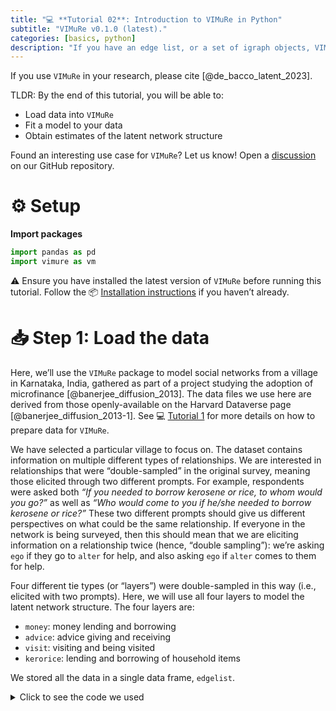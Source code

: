 ```yaml
---
title: "💻 **Tutorial 02**: Introduction to VIMuRe in Python"
subtitle: "VIMuRe v0.1.0 (latest)."
categories: [basics, python]
description: "If you have an edge list, or a set of igraph objects, VIMuRe can help you model the latent network structure."
---
```


::: callout-note

 If you use `VIMuRe` in your research, please cite [@de_bacco_latent_2023].

:::

TLDR: By the end of this tutorial, you will be able to:

- Load data into `VIMuRe`
- Fit a model to your data
- Obtain estimates of the latent network structure

Found an interesting use case for `VIMuRe`? Let us know! Open a [discussion](https://github.com/latentnetworks/vimure/discussions) on our GitHub repository.

# ⚙️ Setup

**Import packages**

```python
import pandas as pd
import vimure as vm
```

⚠️ Ensure you have installed the latest version of `VIMuRe` before running this tutorial. Follow the 📦 [Installation instructions](/latest/install.qmd) if you haven't already.

# 📥 Step 1: Load the data

Here, we'll use the `VIMuRe` package to model social networks from a village in Karnataka, India, gathered as part of a project studying the adoption of microfinance [@banerjee_diffusion_2013]. The data files we use here are derived from those openly-available on the Harvard Dataverse page [@banerjee_diffusion_2013-1]. See 💻  [Tutorial 1](/latest/tutorials/python/tutorial01-data-preparation.qmd) for more details on how to prepare data for `VIMuRe`.

We have selected a particular village to focus on. The dataset contains information on multiple different types of relationships. We are interested in relationships that were "double-sampled" in the original survey, meaning those elicited through two different prompts. For example, respondents were asked both _"If you needed to borrow kerosene or rice, to whom would you go?"_ as well as _"Who would come to you if he/she needed to borrow kerosene or rice?"_ These two different prompts should give us different perspectives on what could be the same relationship. If everyone in the network is being surveyed, then this should mean that we are eliciting information on a relationship twice (hence, "double sampling"): we're asking `ego` if they go to `alter` for help, and also asking `ego` if `alter` comes to them for help.

Four different tie types (or "layers") were double-sampled in this way (i.e., elicited with two prompts). Here, we will use all four layers to model the latent network structure. The four layers are:

- `money`: money lending and borrowing
- `advice`: advice giving and receiving
- `visit`: visiting and being visited
- `kerorice`: lending and borrowing of household items

We stored all the data in a single data frame, `edgelist`.

<details><summary>Click to see the code we used</summary>

```python
# Here we are using the get_layer() function defined in Tutorial 01

edgelist_money, reporters_money = get_layer(1, "money", get_indivinfo(METADATA_FILE), raw_csv_folder=RAW_CSV_FOLDER)
edgelist_visit, reporters_visit = get_layer(1, "visit", get_indivinfo(METADATA_FILE), raw_csv_folder=RAW_CSV_FOLDER)
edgelist_advice, reporters_advice = get_layer(1, "advice", get_indivinfo(METADATA_FILE), raw_csv_folder=RAW_CSV_FOLDER)
edgelist_kerorice, reporters_kerorice = get_layer(1, "kerorice", get_indivinfo(METADATA_FILE), raw_csv_folder=RAW_CSV_FOLDER)

edgelist = pd.concat([edgelist_money, edgelist_visit, edgelist_advice, edgelist_kerorice])
del edgelist_money, edgelist_visit, edgelist_advice, edgelist_kerorice

reporters = reporters_money.union(reporters_visit).union(reporters_advice).union(reporters_kerorice)
del reporters_money, reporters_visit, reporters_advice, reporters_kerorice

# The code below should help you confirm that all reporters appear in the edgelist:
reporters.difference(set(edgelist.reporter)) # This should return an empty set
```

::: panel-tabset

## Load Data Frame

After our preprocessing, the input data takes the form of the dataset given below. 

- `ego`: generally the requester, who is also referred to as $i$ in [@de_bacco_latent_2023] (required ✔️)
- `alter`: generally the giver, also referred to as $j$ in [@de_bacco_latent_2023] (required ✔️)
- `reporter`: the person reporting on the tie, as referred to as $m$ in [@de_bacco_latent_2023] (required ✔️)
- `tie_type`: the prompt type that was given, e.g., borrow money or lend money (optional)
- `layer`: the relationship type, e.g., money (optional)
- `weight`: the weight of the edge, e.g., the actual amount of money transferred (optional)

Suppose we have a data frame `edgelist` of our village's data that looks like this:

```r
edgelist.sample(n=10, random_state=1)
```

|    ego |   alter |   reporter | tie_type     | layer    |   weight |
|-------:|--------:|-----------:|:-------------|:---------|---------:|
| 107303 |  107307 |     107307 | helpdecision | advice   |        1 |
| 116402 |  115702 |     116402 | keroricecome | kerorice |        1 |
| 103202 |  117301 |     103202 | giveadvice   | advice   |        1 |
| 116201 |  110401 |     116201 | keroricecome | kerorice |        1 |
| 114606 |  109701 |     109701 | keroricego   | kerorice |        1 |
| 101302 |  116201 |     101302 | visitcome    | visit    |        1 |
| 111204 |  110701 |     111204 | lendmoney    | money    |        1 |
| 108304 |  111502 |     108304 | keroricecome | kerorice |        1 |
| 117301 |  113901 |     113901 | borrowmoney  | money    |        1 |
| 106201 |  116105 |     106201 | keroricecome | kerorice |        1 |

: A typical data input for `VIMuRe`

## Load `igraph` object

Alternatively, you might have your data as a **directed** `igraph` object. In this case, you must ensure that the `igraph` object has the following **edge attributes**:

- `reporter`: the person reporting on the tie, as referred to as $m$ in [@de_bacco_latent_2023] (required ✔️)
- `tie_type`: the prompt type that was given (optional)
- `layer`: the tie type (optional)
- `weight`: the weight of the edge (optional)

Note that the `igraph` function assumes that the first two columns in the data frame comprise the edge list (i.e., the $ego$ and $alter$ columns and treat all subsequent columns as edge attributes). 

```python
import igraph as ig

G = ig.Graph.DataFrame(edgelist, directed=True, use_vids=False)
```

Suppose our village's data is in the form of an `igraph` object `G`:

```python
print(G.summary())
```

which gives us the following output:

```python
IGRAPH DNW- 417 2690 -- 
+ attr: name (v), layer (e), reporter (e), tie_type (e), weight (e)
```

:::


# 📊 Step 2: Summary statistics

Let's take a closer look at how many nodes and edges we have in our data. We can also look at how many reporters we have in our data.

## 2.1: Number of nodes and edges

::: panel-tabset

## Data Frame

```python
unique_nodes = pd.concat([edgelist['ego'], edgelist['alter']]).unique()

print(f"Number of nodes: {len(unique_nodes)}")
print(f"Number of edges: {len(edgelist)}")
```

which yields:

```text
Number of nodes: 417
Number of edges: 2690
```

## `igraph` object

```python
print(f"Number of nodes: {G.vcount()}")
print(f"Number of edges: {G.ecount()}")
```

which yields:

```text
Number of nodes: 417
Number of edges: 2690
```
:::

## 2.2: Number of reporters

::: panel-tabset

## Data Frame

```r
reporters = edgelist["reporter"].unique()
print(f"Number of reporters: {len(reporters)}")
```

```text
Number of reporters: 203
```

## `igraph` object

```r
reporters = set(G.es["reporter"])
print(f"Number of reporters: {len(reporters)}")
```

```text
Number of reporters:  203 
```

:::


## 2.3: Average number of ties per reporter

There are a couple of things to note about this dataset: reporters could name a maximum of four alters for each question, and reporters can only report on ties that they are a part of (e.g., if a reporter is not part of a tie, they cannot report on it). Because we are modelling double-sampled questions, each reporter can report a maximum of 8 ties.

Let's create a plot to visualise the distribution of the number of ties per reporter:

::: panel-tabset

## Data Frame

```python
# Create a plot_df to summarise the number of ties per reporter

plot_df = (
    edgelist.groupby(['layer', 'tie_type', 'reporter'])
    .size()
    .reset_index(name='n_ties')
    .groupby(['n_ties', 'tie_type', 'layer'])
    .size()
    .reset_index(name='n_reporters')
    .sort_values(["layer",  "n_ties", "tie_type"])
)
```

## `igraph` object

```python
# Create a plot_df to summarise the number of ties per reporter

plot_df = (
    pd.DataFrame({attr: G.es[attr] for attr in ["reporter", "tie_type", "layer"]})
    .groupby(["reporter", "layer"])
    .apply(lambda x: x["tie_type"].value_counts())
    .reset_index(name="n_ties")
    .rename(columns={"level_2": "tie_type"})
    .groupby(["n_ties", "tie_type", "layer"])
    .size()
    .reset_index(name="n_reporters")
    .sort_values(["layer",  "n_ties", "tie_type"])
)
```

:::

producing the following table:

::: panel-tabset

## Layer advice

::: {style="width:50%"}

|   n_ties | tie_type     | layer   |   n_reporters |
|---------:|:-------------|:--------|--------------:|
|        1 | giveadvice   | advice  |           115 |
|        1 | helpdecision | advice  |           104 |
|        2 | giveadvice   | advice  |            45 |
|        2 | helpdecision | advice  |            73 |
|        3 | giveadvice   | advice  |             6 |
|        3 | helpdecision | advice  |            13 |
|        4 | giveadvice   | advice  |             1 |
|        4 | helpdecision | advice  |             2 |

:::

## Layer kerorice

::: {style="width:50%"}

|   n_ties | tie_type     | layer    |   n_reporters |
|---------:|:-------------|:---------|--------------:|
|        1 | keroricecome | kerorice |            41 |
|        1 | keroricego   | kerorice |            42 |
|        2 | keroricecome | kerorice |            99 |
|        2 | keroricego   | kerorice |           100 |
|        3 | keroricecome | kerorice |            45 |
|        3 | keroricego   | kerorice |            40 |
|        4 | keroricecome | kerorice |             2 |
|        4 | keroricego   | kerorice |             4 |

:::

## Layer money

::: {style="width:50%"}

|   n_ties | tie_type    | layer   |   n_reporters |
|---------:|:------------|:--------|--------------:|
|        1 | borrowmoney | money   |            57 |
|        1 | lendmoney   | money   |            66 |
|        2 | borrowmoney | money   |            92 |
|        2 | lendmoney   | money   |            86 |
|        3 | borrowmoney | money   |            31 |
|        3 | lendmoney   | money   |            16 |
|        4 | borrowmoney | money   |             1 |

:::

## Layer visit

::: {style="width:50%"}

|   n_ties | tie_type   | layer   |   n_reporters |
|---------:|:-----------|:--------|--------------:|
|        1 | visitcome  | visit   |            45 |
|        1 | visitgo    | visit   |            36 |
|        2 | visitcome  | visit   |            84 |
|        2 | visitgo    | visit   |            67 |
|        3 | visitcome  | visit   |            39 |
|        3 | visitgo    | visit   |            38 |
|        4 | visitcome  | visit   |            11 |
|        4 | visitgo    | visit   |            31 |
:::

:::

Alternatively as a bar plot:

<details><summary>Click to show plot code</summary>

```python
from plotnine import *

plot_df["tie_type"] = pd.Categorical(plot_df["tie_type"], 
                                     categories=["visitgo", "visitcome", 
                                                 "keroricego", "keroricecome", 
                                                 "borrowmoney", "lendmoney",
                                                 "helpdecision", "giveadvice"])

plot_df["layer"] = pd.Categorical(plot_df["layer"], categories=["advice", "money", "kerorice", "visit"])

g = (
    ggplot(plot_df, aes(x = "tie_type", y="n_reporters", fill="layer")) +
    geom_col() +
    coord_flip() +

    facet_grid("n_ties ~ .", labeller="label_both") +

    theme_bw() +
    theme(legend_position = "bottom",
        legend_box_spacing = 0.5) +
    labs(x = "Number of ties reported for this prompt", 
         y = "Number of reporters",
         fill = "Layer")
)

ggsave(g, "tutorial02_fig01.png", width=6, height=8, dpi=300)

```

</details>


![](/latest/tutorials/python/tutorial02_fig01.png){width=75%}

::: {.callout-caution collapse="false"}

## Important

Note that the plot above only represents the reports made by the 203 nodes that appear in the `reporter` column. Given that the total number of nodes in the network is 417, either some nodes did not report on any ties, or they were not interviewed at all. 

VIMuRe will consider all nodes in the network, even if they are not present in the `reporter` column. If you want to restrict your analysis to include only the network of reporters, you must filter the edge list before proceeding.

:::

## 2.4: Union vs. Intersection and the concept of Concordance

Concordance is the proportion of the ties in the network that both reporters report. It measures the extent to which the two reporters agree about the tie (see [@ready_measuring_2021] for a discussion of concordance in the Karnataka network data). It is calculated as follows:


$$
\text{Concordance} = \frac{\text{\# of ties reported by both reporters}}{\text{\# number of unique ties reported}} 
$$

::: panel-tabset

## Data Frame

```python
# Take the intersection: keep only records where 
# both reporters report on the same tie in both tie_types
df_intersection = (
    edgelist.groupby(['ego', 'alter'], dropna=False)
    .filter(lambda x: len(x) == 2)
    .loc[:, ['ego', 'alter']]
    .drop_duplicates()
)

# Take the union: keep all ties reported 
# irrespective of tie_type and how many times they were reported
df_union = edgelist.loc[:, ['ego', 'alter']].drop_duplicates()

# Concordance
concordance = len(df_intersection) / len(df_union)
print(f"Concordance is: {concordance}")
```

## `igraph` object

```python
# Take the intersection: keep only records where 
# both reporters report on the same tie in both tie_types
which_edges_intersection = [e for e in G.es if G.count_multiple(e) == 2]

G_intersection = G.subgraph_edges(which_edges_intersection)
G_intersection = G_intersection.simplify()

# Take the union: keep all ties reported 
# irrespective of tie_type and how many times they were reported
G_union = G.simplify()

# Concordance
print("Concordance is:", G_intersection.ecount() / G_union.ecount())
```

:::

producing:

```text
Concordance is: 0.014634146341463415
```

# 📦 Step 3: Use `vimure` package to run the model

Now that you have prepared your data, you can use `vimure` to run the model:

::: panel-tabset

## Data Frame

```python
import vimure as vm

# Run the model
model = vm.model.VimureModel()
model.fit(edgelist)
```

## `igraph` object

```python
import vimure as vm

# Run the model
model = vm.model.VimureModel()
model.fit(g)
```

:::

After which, you might be interested to look at the posterior estimates of the model parameters:

```python
# Returns a dictionary with the posterior estimates of the model parameters
posterior_estimates = model.get_posterior_estimates()

# Check which parameters were estimated
posterior_estimates.keys()
```

```text
dict_keys(['nu', 'theta', 'lambda', 'rho'])
```

We will look at what these mean in the next section.

## 3.1: Posterior Estimates

The four values you get from the `get_posterior_estimates()` method are the [geometric expectations](https://www.lesswrong.com/posts/DMxe4XKXnjyMEAAGw/the-geometric-expectation) of the distributions of the following parameters:

| Parameter | Symbol       | Description |
|-----------|--------------|-------------|
| `nu`      | $\nu$          | The inferred **mutuality** for the network (latent equivalent to $\eta$)|
| `theta`   | $\theta_{lm}$  | The "reliability" of a reporter $m$ on layer $l$|
| `lambda`  | $\lambda_{lk}$ | The latent contribution that $Y_l=k$ has on $\theta_{lm}$, where $k \in \{1, \ldots, K\}$ represents the weight of the tie. |
| `rho`     | $\rho_{lijk}$  | The probability that a directed tie of weight $k-1$ exists between nodes $i$ and $j$ on a particular layer $l$|

: {tbl-colwidths="[10,10,80]"}

Remember that the expected value of our model is:

$$
\mathbb{E} \left[X_{lijm}^{}|Y_{lij}^{} = k\right] = \theta_{lm}\lambda_{lk}^{}+\eta X_{ljim}^{}
$$

where $X_{lijm}^{}$ is the observed value of the tie between nodes $i$ and $j$ reported by reporter $m$ on layer $l$ and $Y_{lij}^{}$ is the "ground truth" of the strength of the directed tie between nodes $i$ and $j$ on layer $l$.

In the subsections below, we will provide an explanation of $\nu$ and $\theta_{lm}$ parameters and how to reason about the mutuality and "reliability" of reporters. $\rho$ and $\lambda$ are more technical and we will go into detail about them in a future tutorial. 

**A quick note about $\rho$**

If you want to extract a quick point estimate of the inferred network, you can simply take the expected value of $\rho$ for $k=1$:

```python
# Expected value of rho for k=1
rho = posterior_estimates['rho'][0,:,:,1]
```

The code above will return a $N \times N$ weighted adjacency matrix which can be thought of as the probability of a tie between individuals $i$ and $j$ on layer $l = 0$ (). More on that in the next tutorial.

Now let's look at parameters $\nu$ and $\theta_{lm}$:

### 3.1.1: Mutuality ($\nu$ or $\eta$)

In our case study:

```python
posterior_estimates['nu']
```

```text
0.6177802251078235
```

This indicates a large mutuality in the network. That is, if $i$ reports that $j$ comes to them for money, then $j$ is likely to report that $i$ comes to them as well.

This is a network-wide parameter and encompasses all layers. If you have reasons to believe mutuality varies across layers, you have to re-run the model for each layer separately.

### 3.1.2: Reliability ($\theta_{lm}$)

First, let's look at the shape of the array:

```python
posterior_estimates['theta'].shape
```

```text
(4, 417)
```

We only have one layer, so the first dimension is 1. The second dimension is the number of reporters in the network. In our case, this shows that there are 417 reporters in the network. 

::: { .callout-note collapse="true"}

## Another note on the number of reporters

You might be wondering why there are so many reporters. After all, in Section [2.2: Number of reporters](#number-of-reporters), we calculated this number to be around 200! This is due to a technicality in the way the VIMuRe package handles the data. Our current implementation represents the total number of reporters, $M$ as $M = N$ (i.e. the number of nodes is equal to the number of reporters). 

This is akin to saying each node has _the potential_ to be a reporter. But to control for which nodes are actually reporters, we use a binary mask, $R_{lijm}$, which is 1 if the node $m$ is a reporter on layer $l$ for the tie between nodes $i$ and $j$ and 0 otherwise. You can control how this mask is built by passing the `R` parameter to the `fit()` method. Read more about it in section [3.3: A note on the reporter mask (`R`)](#a-note-on-the-reporter-mask-r).

Changing this is a priority for the next version of the package. But, as it is not a trivial change, we have decided to leave it as it is for now.

:::

**Ranking the reporters**

Let's check which reporters have the highest $\theta$ values:

<details><summary>Click to see the code</summary>

```python
# Get the node mapping: which node corresponds to which index in the array
df_nodes = model.nodeNames

# Which nodes are reporters?
# Note: this assumes you have a `reporters` list from Tutorial 01
# TODO: Check that the number of reporters is consistent
id_reporters = df_nodes[df_nodes['name'].isin(reporters)]["id"].values

# Get the reliability estimates for the reporters
df_theta_reporters = pd.DataFrame({
    "reporter_id": id_reporters,
    "reporter_name": df_nodes.iloc[id_reporters]["name"].values,
    "theta": posterior_estimates['theta'][0, id_reporters]
})

# Sort by reliability
df_theta_reporters.sort_values(by="theta", ascending=False, inplace=True)

df_theta_reporters.head()
```
</details>

::: {style="width: 50%;"}

|   reporter_id |   reporter_name |   theta |
|--------------:|----------------:|--------:|
|           120 |          113302 | 1.56319 |
|           124 |          113901 | 1.53006 |
|            97 |          109902 | 1.48193 |
|            92 |          109505 | 1.4819  |
|            56 |          105902 | 1.48187 |

:::

**How should we interpret the values?**

The interpretation depends on both the mutuality of the network and the survey design. If the mutuality is high (as indicated by $\nu$ being closer to 1), reporters will tend to reciprocate the ties they report by default, and reporters with high $\theta$ values (relative to the $\theta$ distribution) are likely "over-reporting" ties.

To verify if this is the case for the network, let's examine the top reporter listed in the table above (113302).

```python
edgelist[edgelist["reporter"] == "113302"]
```

::: panel-tabset

## Layer advice

::: {style="width:50%"}

|    ego |   alter |   reporter | tie_type     | layer    |   weight |
|-------:|--------:|-----------:|:-------------|:---------|---------:|
| 113302 |  110502 |     113302 | giveadvice   | advice   |        1 |
| 113302 |  113102 |     113302 | giveadvice   | advice   |        1 |
| 105701 |  113302 |     113302 | helpdecision | advice   |        1 |
| 110501 |  113302 |     113302 | helpdecision | advice   |        1 |
| 113601 |  113302 |     113302 | helpdecision | advice   |        1 |
| 113301 |  113302 |     113302 | helpdecision | advice   |        1 |

:::

## Layer kerorice

::: {style="width:50%"}

|    ego |   alter |   reporter | tie_type     | layer    |   weight |
|-------:|--------:|-----------:|:-------------|:---------|---------:|
| 113102 |  113302 |     113302 | keroricego   | kerorice |        1 |
| 117303 |  113302 |     113302 | keroricego   | kerorice |        1 |
| 110901 |  113302 |     113302 | keroricego   | kerorice |        1 |
| 113302 |  110902 |     113302 | keroricecome | kerorice |        1 |
| 113302 |  113102 |     113302 | keroricecome | kerorice |        1 |

:::

## Layer money

::: {style="width:50%"}

|    ego |   alter |   reporter | tie_type     | layer    |   weight |
|-------:|--------:|-----------:|:-------------|:---------|---------:|
| 113302 |  117303 |     113302 | lendmoney    | money    |        1 |
| 113302 |  110901 |     113302 | lendmoney    | money    |        1 |
| 105701 |  113302 |     113302 | borrowmoney  | money    |        1 |
| 117303 |  113302 |     113302 | borrowmoney  | money    |        1 |
| 110901 |  113302 |     113302 | borrowmoney  | money    |        1 |

:::

## Layer visit

::: {style="width:50%"}

|    ego |   alter |   reporter | tie_type     | layer    |   weight |
|-------:|--------:|-----------:|:-------------|:---------|---------:|
| 113102 |  113302 |     113302 | visitgo      | visit    |        1 |
| 113401 |  113302 |     113302 | visitgo      | visit    |        1 |
| 112202 |  113302 |     113302 | visitgo      | visit    |        1 |
| 113702 |  113302 |     113302 | visitgo      | visit    |        1 |
| 113302 |  112202 |     113302 | visitcome    | visit    |        1 |
| 113302 |  113102 |     113302 | visitcome    | visit    |        1 |
| 113302 |  113702 |     113302 | visitcome    | visit    |        1 |
:::

:::


Reporter `113901` reports that `110201` and `114702` come to them for money and that they go to `112901`, `117301`, and `114101` for money. 

But, we will notice that only 2 of these 5 nodes are reporters:

```python
[x for x in ["110201", "114702", "112901", "117301", "114101"] if x in reporters]
```

```text
['114702', '117301']
```

That is, we cannot confirm these ties with other reporters (people were only asked about ties that involved themselves).

On top of that, when we look at the reports made by the two reporters above, we see that none of them mention `113901`:

```python
edgelist[edgelist["reporter"].isin(["114702", "117301"])]
```

|    ego |   alter |   reporter | tie_type    | layer   |   weight |
|-------:|--------:|-----------:|:------------|:--------|---------:|
| 114702 |  111702 |     114702 | lendmoney   | money   |        1 |
| 111702 |  114702 |     114702 | borrowmoney | money   |        1 |
| 117301 |  107901 |     117301 | lendmoney   | money   |        1 |
| 117301 |  116001 |     117301 | lendmoney   | money   |        1 |
| 107901 |  117301 |     117301 | borrowmoney | money   |        1 |
| 116001 |  117301 |     117301 | borrowmoney | money   |        1 |

**What is the distribution of $\theta$ values?**

Let's plot the distribution of $\theta$ values for the reporters:

<details><summary>Click to see the code</summary>

```python

# plotnine is the python equivalent of ggplot2
from plotnine import *

# Plot the distribution of theta values
g = (
    ggplot(df_theta_reporters, aes(x="theta"))
    + geom_histogram(bins=20)
    # Make x labs a greek symbol
    + labs(x=r"$\theta_m$", y="Count",
           title="Distribution of theta values for reporters")
    + theme_bw()
)

ggsave(g, "theta_reporters.png", width=7, height=4, dpi=300)
```

</details>

![](figures/theta_reporters.png)

**What does $\theta \approx 0$ represent in this example?**

The huge peak at $\theta \approx 0$ represents the reporters who are not reporting most ties they are involved in. To make this point clearer, take a look at one of the reporters with $\theta \approx 0$ (117301):

```python
edgelist[edgelist["reporter"] == "117301"]
```

|    ego |   alter |   reporter | tie_type    | layer   |   weight |
|-------:|--------:|-----------:|:------------|:--------|---------:|
| 117301 |  107901 |     117301 | lendmoney   | money   |        1 |
| 117301 |  116001 |     117301 | lendmoney   | money   |        1 |
| 107901 |  117301 |     117301 | borrowmoney | money   |        1 |
| 116001 |  117301 |     117301 | borrowmoney | money   |        1 |

Now, if we search the edgelist, we will see that this node is reported by many other reporters:

```python
edgelist[(
    ((edgelist["ego"] == "117301") | (edgelist["alter"] == "117301")) & 
    (edgelist["reporter"] != "117301"))].sort_values(["reporter"])
```

::: {style="width: 50%;"}

|    ego |   alter |   reporter | tie_type    | layer   |   weight |
|-------:|--------:|-----------:|:------------|:--------|---------:|
| 117301 |  103201 |     103201 | borrowmoney | money   |        1 |
| 117301 |  103202 |     103202 | borrowmoney | money   |        1 |
| 117301 |  105301 |     105301 | borrowmoney | money   |        1 |
| 117301 |  105401 |     105401 | borrowmoney | money   |        1 |
| 117301 |  105402 |     105402 | borrowmoney | money   |        1 |
| 117301 |  105802 |     105802 | borrowmoney | money   |        1 |
| 106701 |  117301 |     106701 | lendmoney   | money   |        1 |
| 117301 |  108801 |     108801 | borrowmoney | money   |        1 |
| 117301 |  109201 |     109201 | borrowmoney | money   |        1 |
| 117301 |  109505 |     109505 | borrowmoney | money   |        1 |
| 117301 |  113901 |     113901 | borrowmoney | money   |        1 |
| 117301 |  113902 |     113902 | borrowmoney | money   |        1 |
| 117301 |  114801 |     114801 | borrowmoney | money   |        1 |
| 117301 |  115802 |     115802 | borrowmoney | money   |        1 |
| 115802 |  117301 |     115802 | lendmoney   | money   |        1 |

:::

To avoid making inaccurate assumptions, it's important to refrain from categorically stating that a reporter with $\theta_m = 0$ is "under-reporting" ties. This is because the survey design can also impact how we interpret the results. For instance, in the Karnataka study, reporters could only report a maximum of four ties per prompt. Therefore, in some cases, $\theta_m = 0$ might simply indicate that the reporter has reported all their available ties or named all those that they see as salient, rather than deliberately withholding information.

**What does $\theta \approx 1$ represent in this example?**

There is a peak around $\theta \approx 1$, let's investigate what this means:

```python
df_theta_reporters[(
    (df_theta_reporters["theta"] <= 1.05) & 
    (df_theta_reporters["theta"] >= 0.95))]
```

::: {style="width: 50%;"}

|   reporter_id |   reporter_name |    theta |
|--------------:|----------------:|---------:|
|           114 |          112601 | 1.03902  |
|           123 |          113602 | 1.03532  |
|           134 |          114802 | 1.02373  |
|           316 |          106501 | 0.962386 |
|           141 |          115809 | 0.96231  |
|           317 |          106503 | 0.96216  |
|            63 |          106704 | 0.962159 |
|           318 |          108104 | 0.962158 |
|           322 |          116301 | 0.962158 |
|           314 |          104302 | 0.962158 |
|           321 |          112604 | 0.962146 |
|           319 |          108302 | 0.962143 |
|           323 |          117105 | 0.962142 |
|           136 |          115502 | 0.962142 |

:::

As an example, let's look at the reports made by `114802`:

```python
edgelist[edgelist["reporter"] == "114802"]
```

::: {style="width: 50%;"}

|    ego |   alter |   reporter | tie_type    | layer   |   weight |
|-------:|--------:|-----------:|:------------|:--------|---------:|
| 114802 |  110202 |     114802 | lendmoney   | money   |        1 |
| 110502 |  114802 |     114802 | borrowmoney | money   |        1 |
| 110402 |  114802 |     114802 | borrowmoney | money   |        1 |
| 110202 |  114802 |     114802 | borrowmoney | money   |        1 |

:::

Amongst the nodes reported, only `110502` is a reporter and it does not report any ties with `114802` (run `edgelist[edgelist["reporter"] == "110502"]` to verify this).

Besides, another node (`113401`) reports ties with `114802`, but `114802` does not acknowledge any of these ties:

```python
edgelist[(
    (edgelist["ego"] == "114802") | (edgelist["alter"] == "114802")) & 
    (edgelist["reporter"] != "114802")].sort_values(["reporter"])
```

::: {style="width: 50%;"}

|    ego |   alter |   reporter | tie_type    | layer   |   weight |
|-------:|--------:|-----------:|:------------|:--------|---------:|
| 113401 |  114802 |     113401 | lendmoney   | money   |        1 |
| 114802 |  113401 |     113401 | borrowmoney | money   |        1 |

:::

Bear in mind that this other node (`113401`) has $\theta=0.000019$ and has not reported on several other ties. Which reporter is the most reliable? It is hard to say without knowing more about the survey design.

## 3.2: Implicit assumptions

You might have noticed the following warning messages when you ran `model.fit()`:

> ```UserWarning: The set of nodes was not informed, using ego and alter columns to infer nodes.```
>
> ```UserWarning: The set of reporters was not informed, assuming set(reporters) = set(nodes) and N = M.```
>
> ```UserWarning: Reporters Mask was not informed (parameter R). Parser will build it from reporter column, assuming a reporter can only report their own ties.```

The messages are not errors; they are simply indications that the VIMuRe package has made some implicit assumptions when loading the data.  If you would like to set the nodes, reporters, and reporter mask _explicitly_, you can pass these values as arguments to the fit() method. For example:

```python
model.fit(edgelist, 
          nodes=all_nodes, 
          reporters=all_reporters, 
          R=reporter_mask)
```

## 3.3: A note on the reporter mask (`R`)

While nodes and reporters are simple lists of strings, the reporter mask `R` is a multidimensional sparse logical array (a tensor) with dimensions $L \times N \times N \times N$. Here, `R[l, i, j, m]` indicates that reporter $m$ can report on the tie between $i$ and $j$ if the tie belongs to layer $l$. 

So, for example, if the survey design was such that reporters could only report on ties involving themselves, this implies:

\begin{cases}

R_{lijm} = 1 & \text{if } i = m \text{ or } j = m \\
R_{lijm} = 0 & \text{otherwise}.

\end{cases}

Depending on your survey design, you might want to construct `R` manually. For example, if all reporters were asked about all ties – regardless of whether they were involved in the ties or not – then `R` would be a multi-dimensional array of ones. We are planning a future tutorial on how to handle different survey designs.


It's worth noting that currently, the last dimension has size $N$ instead of $M$. This is because the current implementation of the code assumes that all reporters are part of the network. The mathematical model, as described in [@de_bacco_latent_2023], is more flexible and supports an arbitrary set of reporters, whether they are a subset of nodes or not. However, we have not yet implemented this functionality in the code. Our survey designs have so far assumed that all reporters are part of the network, so this has not been a problem. If this is a feature you would like to see sooner, let us know by adding a [discussion](https://github.com/latentnetworks/vimure/discussions) on GitHub.

# 4. Next steps

Future tutorials will cover:

- How to extract point estimates from the posterior distribution and visualise the resulting network
- How to handle different survey designs
- How to sample from the posterior distribution
- (Advanced) Tweaking the optimization parameters
- (Advanced) Understanding the convergence diagnostics
